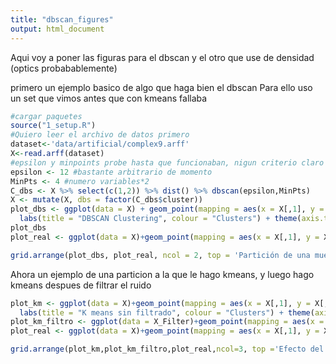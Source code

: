 ```yaml
---
title: "dbscan_figures"
output: html_document
---
```


Aqui voy a poner las figuras para el dbscan y el otro que use de densidad (optics probabablemente)


primero un ejemplo basico de algo que haga bien el dbscan
Para ello uso un set que vimos antes que con kmeans fallaba 
```r

#cargar paquetes
source("1_setup.R")
#Quiero leer el archivo de datos primero
dataset<-'data/artificial/complex9.arff'
X<-read.arff(dataset)
#epsilon y minpoints probe hasta que funcionaban, nigun criterio claro
epsilon <- 12 #bastante arbitrario de momento
MinPts <- 4 #numero variables*2
C_dbs <- X %>% select(c(1,2)) %>% dist() %>% dbscan(epsilon,MinPts)
X <- mutate(X, dbs = factor(C_dbs$cluster))
plot_dbs <- ggplot(data = X) + geom_point(mapping = aes(x = X[,1], y = X[,2], colour = dbs)) +
  labs(title = "DBSCAN Clustering", colour = "Clusters") + theme(axis.title.x = element_blank(), axis.title.y = element_blank())
plot_dbs
plot_real <- ggplot(data = X)+geom_point(mapping = aes(x = X[,1], y = X[,2], color = class)) + labs(title = "Real Data Distribution", colour = "Clusters") + theme(axis.title.x = element_blank(), axis.title.y = element_blank())

grid.arrange(plot_dbs, plot_real, ncol = 2, top = 'Partición de una muestra artificial con DBSCAN')

```



Ahora un ejemplo de una particion a la que le hago kmeans, y luego hago kmeans despues de filtrar el ruido
```r
plot_km <- ggplot(data = X)+geom_point(mapping = aes(x = X[,1], y = X[,2], color = km)) +
  labs(title = "K means sin filtrado", colour = "Clusters") + theme(axis.title.x = element_blank(), axis.title.y = element_blank())
plot_km_filtro <- ggplot(data = X_Filter)+geom_point(mapping = aes(x = X_Filter[,1], y = X_Filter[,2], color = km)) + labs(title = "K means con filtrado previo", colour = "Clusters") + theme(axis.title.x = element_blank(), axis.title.y = element_blank())
plot_real <- ggplot(data = X)+geom_point(mapping = aes(x = X[,1], y = X[,2], color = class)) + labs(title = "Real Data Distribution", colour = "Clusters") + theme(axis.title.x = element_blank(), axis.title.y = element_blank())

grid.arrange(plot_km,plot_km_filtro,plot_real,ncol=3, top ='Efecto del filtrado de ruido por densidad')


```